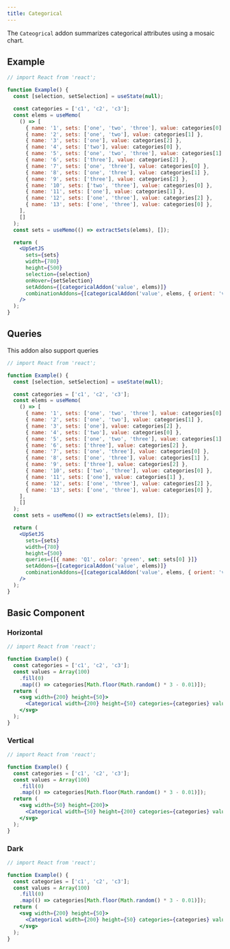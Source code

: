 ```yaml
---
title: Categorical
---
```


The `Cateogrical` addon summarizes categorical attributes using a mosaic chart.

## Example

```jsx live
// import React from 'react';

function Example() {
  const [selection, setSelection] = useState(null);

  const categories = ['c1', 'c2', 'c3'];
  const elems = useMemo(
    () => [
      { name: '1', sets: ['one', 'two', 'three'], value: categories[0] },
      { name: '2', sets: ['one', 'two'], value: categories[1] },
      { name: '3', sets: ['one'], value: categories[2] },
      { name: '4', sets: ['two'], value: categories[0] },
      { name: '5', sets: ['one', 'two', 'three'], value: categories[1] },
      { name: '6', sets: ['three'], value: categories[2] },
      { name: '7', sets: ['one', 'three'], value: categories[0] },
      { name: '8', sets: ['one', 'three'], value: categories[1] },
      { name: '9', sets: ['three'], value: categories[2] },
      { name: '10', sets: ['two', 'three'], value: categories[0] },
      { name: '11', sets: ['one'], value: categories[1] },
      { name: '12', sets: ['one', 'three'], value: categories[2] },
      { name: '13', sets: ['one', 'three'], value: categories[0] },
    ],
    []
  );
  const sets = useMemo(() => extractSets(elems), []);

  return (
    <UpSetJS
      sets={sets}
      width={780}
      height={500}
      selection={selection}
      onHover={setSelection}
      setAddons={[categoricalAddon('value', elems)]}
      combinationAddons={[categoricalAddon('value', elems, { orient: 'vertical' })]}
    />
  );
}
```

## Queries

This addon also support queries

```jsx live
// import React from 'react';

function Example() {
  const [selection, setSelection] = useState(null);

  const categories = ['c1', 'c2', 'c3'];
  const elems = useMemo(
    () => [
      { name: '1', sets: ['one', 'two', 'three'], value: categories[0] },
      { name: '2', sets: ['one', 'two'], value: categories[1] },
      { name: '3', sets: ['one'], value: categories[2] },
      { name: '4', sets: ['two'], value: categories[0] },
      { name: '5', sets: ['one', 'two', 'three'], value: categories[1] },
      { name: '6', sets: ['three'], value: categories[2] },
      { name: '7', sets: ['one', 'three'], value: categories[0] },
      { name: '8', sets: ['one', 'three'], value: categories[1] },
      { name: '9', sets: ['three'], value: categories[2] },
      { name: '10', sets: ['two', 'three'], value: categories[0] },
      { name: '11', sets: ['one'], value: categories[1] },
      { name: '12', sets: ['one', 'three'], value: categories[2] },
      { name: '13', sets: ['one', 'three'], value: categories[0] },
    ],
    []
  );
  const sets = useMemo(() => extractSets(elems), []);

  return (
    <UpSetJS
      sets={sets}
      width={780}
      height={500}
      queries={[{ name: 'Q1', color: 'green', set: sets[0] }]}
      setAddons={[categoricalAddon('value', elems)]}
      combinationAddons={[categoricalAddon('value', elems, { orient: 'vertical' })]}
    />
  );
}
```

## Basic Component

### Horizontal

```jsx live
// import React from 'react';

function Example() {
  const categories = ['c1', 'c2', 'c3'];
  const values = Array(100)
    .fill(0)
    .map(() => categories[Math.floor(Math.random() * 3 - 0.01)]);
  return (
    <svg width={200} height={50}>
      <Categorical width={200} height={50} categories={categories} values={values} />
    </svg>
  );
}
```

### Vertical

```jsx live
// import React from 'react';

function Example() {
  const categories = ['c1', 'c2', 'c3'];
  const values = Array(100)
    .fill(0)
    .map(() => categories[Math.floor(Math.random() * 3 - 0.01)]);
  return (
    <svg width={50} height={200}>
      <Categorical width={50} height={200} categories={categories} values={values} orient="vertical" />
    </svg>
  );
}
```

### Dark

```jsx live
// import React from 'react';

function Example() {
  const categories = ['c1', 'c2', 'c3'];
  const values = Array(100)
    .fill(0)
    .map(() => categories[Math.floor(Math.random() * 3 - 0.01)]);
  return (
    <svg width={200} height={50}>
      <Categorical width={200} height={50} categories={categories} values={values} theme="dark" />
    </svg>
  );
}
```
